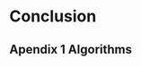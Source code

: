 # Conclusion

## Apendix 1 Algorithms

\newcommand\mycommfont[1]{\small\ttfamily\textcolor{olive}{#1}}
\SetCommentSty{mycommfont}
\begin{algorithm}[H]
\DontPrintSemicolon
\SetAlgoLined
\SetKwInOut{Input}{Input}
\SetKwInOut{Output}{Output}
\Input{Steps to play $T$, Synchronization parameter $m$.}
\Output{Return $G$ (accumulated reward).}
\BlankLine
\SetKwFunction{computeForestFire}{computeForestFire}
\SetKwFunction{policy}{policy}
\SetKwFunction{updatePosition}{updatePosition}
\SetKwFunction{applyEffect}{applyEffect}
\SetKwFunction{getReward}{getReward}

Initialize: Automaton Grid $C_{i \times j}$

Initialize: Helicopter $H$: $H = (row, col): row \in \{1,...,i\}, col \in \{1,...,j\}$

$G \longleftarrow 0$

$k \longleftarrow m$

\For{1, ..., $T$}{
    \eIf{$k$ has value $0$}{
      $C_{i \times j} \longleftarrow \computeForestFire(C_{i \times j})$
      
      $k \longleftarrow m$
    }{
      $k \longleftarrow k - 1 $
    }
    $a \longleftarrow \policy(C_{i \times j},H,m)$
    
    $H \longleftarrow \updatePosition(H,a)$
    
    $C_{i \times j} \longleftarrow \applyEffect(C_{i \times j},H)$
    
    $r \longleftarrow \getReward(C_{i \times j})$
    
    $G \longleftarrow G + r$;
}
\caption{Agent-Environment interactions.}
\end{algorithm}

\newpage

\begin{algorithm}[H]

\DontPrintSemicolon
\SetAlgoLined
\SetKwInOut{Input}{Input}
\SetKwInOut{Output}{Output}
\Input{Steps to play $T$, \emph{Environment} and \emph{Agent} objects.}
\Output{Return $G$ (accumulated reward).}
\BlankLine
\SetKwFunction{Environment}{Environment}
\SetKwFunction{Agent}{Agent}

\tcc{Commonly used names: $s$ and $s'$ for current and new states, $a$ for action and $r$ for reward.}
\tcc{Environment object is reset to starting state, it returns the first observation}

$s \longleftarrow \Environment.reset()$

$G \longleftarrow 0$

$FALSE \longleftarrow terminationSignal$

\For{1, ..., $T$}{
    \eIf{$terminationSignal$}{
    
            \tcc{The episode is over, reset Environment again.}
            
            $s' \longleftarrow \Environment.reset()$
            
            $r \longleftarrow 0$
    }{
            $a \longleftarrow \Agent.policy(s)$
    
            $stepData \longleftarrow \Environment.step(a)$
    
            $s' \longleftarrow stepData[0]$
    
            $r \longleftarrow stepData[1]$
            
            $terminationSignal \longleftarrow stepData[2]$
    }
       
    $G \longleftarrow G + r$

    $s \longleftarrow s'$
}
\caption{Agent-Environment interactions following Open AI Gym API.}
\end{algorithm}
